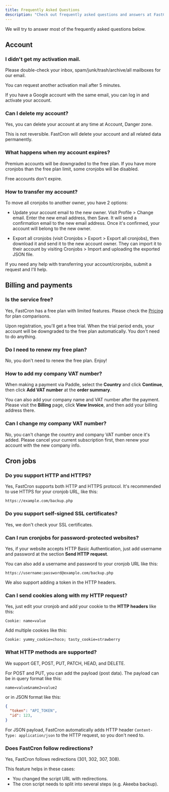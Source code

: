 ```yaml
---
title: Frequently Asked Questions
description: "Check out frequently asked questions and answers at FastCron."
---
```


We will try to answer most of the frequently asked questions below.

## Account
### I didn't get my activation mail.
Please double-check your inbox, spam/junk/trash/archive/all mailboxes for our email.

You can request another activation mail after 5 minutes.

If you have a Google account with the same email, you can log in and activate your account.

### Can I delete my account?
Yes, you can delete your account at any time at Account, Danger zone.

This is not reversible. FastCron will delete your account and all related data permanently.


### What happens when my account expires?
Premium accounts will be downgraded to the free plan. If you have more cronjobs than the free plan limit, some cronjobs will be disabled.

Free accounts don't expire.

### How to transfer my account?
To move all cronjobs to another owner, you have 2 options:

- Update your account email to the new owner. Visit Profile > Change email. Enter the new email address, then Save. It will send a confirmation email to the new email address. Once it's confirmed, your account will belong to the new owner.

- Export all cronjobs (visit Cronjobs > Export > Export all cronjobs), then download it and send it to the new account owner. They can import it to their account by visiting Cronjobs > Import and uploading the exported JSON file.

If you need any help with transferring your account/cronjobs, submit a request and I'll help.

## Billing and payments
### Is the service free?
Yes, FastCron has a free plan with limited features. Please check the [Pricing](/pricing) for plan comparisons.

Upon registration, you'll get a free trial. When the trial period ends, your account will be downgraded to the free plan automatically. You don't need to do anything.

### Do I need to renew my free plan?
No, you don't need to renew the free plan. Enjoy!

### How to add my company VAT number?
When making a payment via Paddle, select the **Country** and click **Continue**,
then click **Add VAT number** at the **order summary**.

You can also add your company name and VAT number after the payment.
Please visit the **Billing** page, click **View Invoice**, and then add your billing address there.

### Can I change my company VAT number?
No, you can't change the country and company VAT number once it's added.
Please cancel your current subscription first, then renew your account with the new company info.

## Cron jobs
### Do you support HTTP and HTTPS?
Yes, FastCron supports both HTTP and HTTPS protocol.
It's recommended to use HTTPS for your cronjob URL, like this:
```
https://example.com/backup.php
```

### Do you support self-signed SSL certificates?
Yes, we don't check your SSL certificates.

### Can I run cronjobs for password-protected websites?
Yes, if your website accepts HTTP Basic Authentication, just add username and password at the section **Send HTTP request**.

You can also add a username and password to your cronjob URL like this:
```
https://username:password@example.com/backup.php
```

We also support adding a token in the HTTP headers.

### Can I send cookies along with my HTTP request?
Yes, just edit your cronjob and add your cookie to the **HTTP headers** like this:
```
Cookie: name=value
```
Add multiple cookies like this:
```
Cookie: yummy_cookie=choco; tasty_cookie=strawberry
```

### What HTTP methods are supported?
We support GET, POST, PUT, PATCH, HEAD, and DELETE.

For POST and PUT, you can add the payload (post data).
The payload can be in query format like this:
```
name=value&name2=value2
```
or in JSON format like this:
```json
{
  "token": "API_TOKEN",
  "id": 123,
}
```
For JSON payload, FastCron automatically adds HTTP header
`Content-Type: application/json`
to the HTTP request, so you don't need to.

### Does FastCron follow redirections?
Yes, FastCron follows redirections (301, 302, 307, 308).

This feature helps in these cases:
- You changed the script URL with redirections.
- The cron script needs to split into several steps (e.g. Akeeba backup).
